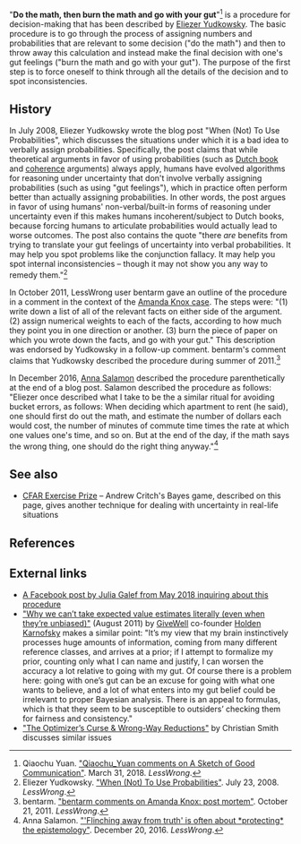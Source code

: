 "'''Do the math, then burn the math and go with your gut'''"<ref>Qiaochu Yuan. [https://www.greaterwrong.com/posts/yeADMcScw8EW9yxpH/a-sketch-of-good-communication/comment/puSysxsCG2i98XHMW "Qiaochu_Yuan comments on A Sketch of Good Communication"]. March 31, 2018. ''LessWrong''.</ref> is a procedure for decision-making that has been described by [[Eliezer Yudkowsky]]. The basic procedure is to go through the process of assigning numbers and probabilities that are relevant to some decision ("do the math") and then to throw away this calculation and instead make the final decision with one's gut feelings ("burn the math and go with your gut"). The purpose of the first step is to force oneself to think through all the details of the decision and to spot inconsistencies.

==History==

In July 2008, Eliezer Yudkowsky wrote the blog post "When (Not) To Use Probabilities", which discusses the situations under which it is a bad idea to verbally assign probabilities. Specifically, the post claims that while theoretical arguments in favor of using probabilities (such as [[wikipedia:Dutch book|Dutch book]] and [[wikipedia:Coherence (philosophical gambling strategy)|coherence]] arguments) always apply, humans have evolved algorithms for reasoning under uncertainty that don't involve verbally assigning probabilities (such as using "gut feelings"), which in practice often perform better than actually assigning probabilities. In other words, the post argues in favor of using humans' non-verbal/built-in forms of reasoning under uncertainty even if this makes humans incoherent/subject to Dutch books, because forcing humans to articulate probabilities would actually lead to worse outcomes. The post also contains the quote "there ''are'' benefits from trying to translate your gut feelings of uncertainty into verbal probabilities. It may help you spot problems like the conjunction fallacy. It may help you spot internal inconsistencies – though it may not show you any way to remedy them."<ref>Eliezer Yudkowsky. [https://www.lesswrong.com/posts/AJ9dX59QXokZb35fk/when-not-to-use-probabilities "When (Not) To Use Probabilities"]. July 23, 2008. ''LessWrong''.</ref>

In October 2011, LessWrong user bentarm gave an outline of the procedure in a comment in the context of the [[wikipedia:Murder of Meredith Kercher|Amanda Knox case]]. The steps were: "(1) write down a list of all of the relevant facts on either side of the argument. (2) assign numerical weights to each of the facts, according to how much they point you in one direction or another. (3) burn the piece of paper on which you wrote down the facts, and go with your gut." This description was endorsed by Yudkowsky in a follow-up comment. bentarm's comment claims that Yudkowsky described the procedure during summer of 2011.<ref>bentarm. [https://www.greaterwrong.com/posts/Jx4gGbPi7GuydwvzB/amanda-knox-post-mortem/comment/aFe8RxLnH3JWtNJcD "bentarm comments on Amanda Knox: post mortem"]. October 21, 2011. ''LessWrong''.</ref>

In December 2016, [[Anna Salamon]] described the procedure parenthetically at the end of a blog post. Salamon described the procedure as follows: "Eliezer once described what I take to be the a similar ritual for avoiding bucket errors, as follows: When deciding which apartment to rent (he said), one should first do out the math, and estimate the number of dollars each would cost, the number of minutes of commute time times the rate at which one values one's time, and so on.  But at the end of the day, if the math says the wrong thing, one should do the right thing anyway."<ref>Anna Salamon. [https://www.lesswrong.com/posts/EEv9JeuY5xfuDDSgF/flinching-away-from-truth-is-often-about-protecting-the "'Flinching away from truth' is often about *protecting* the epistemology"]. December 20, 2016. ''LessWrong''.</ref>

==See also==

* [[CFAR Exercise Prize]] – Andrew Critch's Bayes game, described on this page, gives another technique for dealing with uncertainty in real-life situations

==References==

<references/>

==External links==

* [https://www.facebook.com/julia.galef/posts/10103884948339182 A Facebook post by Julia Galef from May 2018 inquiring about this procedure]
* [https://blog.givewell.org/2011/08/18/why-we-cant-take-expected-value-estimates-literally-even-when-theyre-unbiased/ "Why we can’t take expected value estimates literally (even when they’re unbiased)"] (August 2011) by [[GiveWell]] co-founder [[Holden Karnofsky]] makes a similar point: "It’s my view that my brain instinctively processes huge amounts of information, coming from many different reference classes, and arrives at a prior; if I attempt to formalize my prior, counting only what I can name and justify, I can worsen the accuracy a lot relative to going with my gut. Of course there is a problem here: going with one’s gut can be an excuse for going with what one wants to believe, and a lot of what enters into my gut belief could be irrelevant to proper Bayesian analysis. There is an appeal to formulas, which is that they seem to be susceptible to outsiders’ checking them for fairness and consistency."
* [https://confusopoly.com/2019/04/03/the-optimizers-curse-wrong-way-reductions/ "The Optimizer’s Curse & Wrong-Way Reductions"] by Christian Smith discusses similar issues
